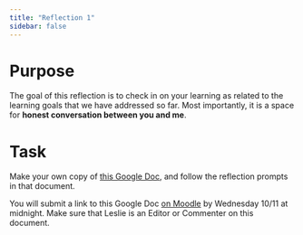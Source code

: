 ```yaml
---
title: "Reflection 1"
sidebar: false
---
```


# Purpose

The goal of this reflection is to check in on your learning as related to the learning goals that we have addressed so far. Most importantly, it is a space for **honest conversation between you and me**.


# Task

Make your own copy of [this Google Doc](https://docs.google.com/document/d/1gbXDf54AEwWFtz0-8QO1m4IgyzdWtSl5X_JRV40CiYU/edit?usp=sharing), and follow the reflection prompts in that document.

You will submit a link to this Google Doc [on Moodle](https://moodle.macalester.edu/mod/assign/view.php?id=42166) by Wednesday 10/11 at midnight. Make sure that Leslie is an Editor or Commenter on this document.
